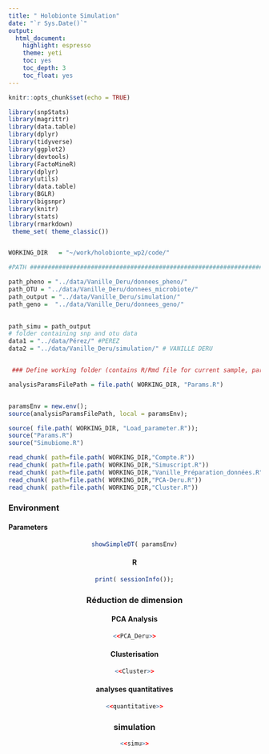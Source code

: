 ```yaml
---
title: " Holobionte Simulation"
date: "`r Sys.Date()`"
output:
  html_document:
    highlight: espresso
    theme: yeti
    toc: yes
    toc_depth: 3
    toc_float: yes
---
```


```r
knitr::opts_chunk$set(echo = TRUE)
```

```r


library(snpStats)
library(magrittr)
library(data.table)
library(dplyr)
library(tidyverse)
library(ggplot2)
library(devtools)
library(FactoMineR)
library(dplyr)
library(utils)
library(data.table)
library(BGLR)
library(bigsnpr)
library(knitr)
library(stats)
library(rmarkdown)
 theme_set( theme_classic())



```

[//]: # "Load the various chunks in the various files"
```r
WORKING_DIR   = "~/work/holobionte_wp2/code/"

#PATH ##########################################################################

path_pheno = "../data/Vanille_Deru/donnees_pheno/"
path_OTU = "../data/Vanille_Deru/donnees_microbiote/"
path_output = "../data/Vanille_Deru/simulation/" 
path_geno =  "../data/Vanille_Deru/donnees_geno/"

 
path_simu = path_output
# folder containing snp and otu data
data1 = "../data/Pérez/" #PEREZ
data2 = "../data/Vanille_Deru/simulation/" # VANILLE DERU


 ### Define working folder (contains R/Rmd file for current sample, parent contains global project files)

analysisParamsFilePath = file.path( WORKING_DIR, "Params.R")


paramsEnv = new.env();
source(analysisParamsFilePath, local = paramsEnv);

source( file.path( WORKING_DIR, "Load_parameter.R"));
source("Params.R")
source("Simubiome.R")

read_chunk( path=file.path( WORKING_DIR,"Compte.R"))
read_chunk( path=file.path( WORKING_DIR,"Simuscript.R"))
read_chunk( path=file.path( WORKING_DIR,"Vanille_Préparation_données.R"))
read_chunk( path=file.path( WORKING_DIR,"PCA-Deru.R"))
read_chunk( path=file.path( WORKING_DIR,"Cluster.R"))


```



### Environment  {.tabset}

#### Parameters 

<center>
```r

showSimpleDT( paramsEnv)
```



#### R

```r
print( sessionInfo());

```

### Réduction de dimension {.tabset}

#### PCA Analysis

```r
<<PCA_Deru>>
```

#### Clusterisation

```r
<<Cluster>>
```

#### analyses quantitatives 

```r
<<quantitative>>
```

### simulation

``` r
<<simu>>
```




